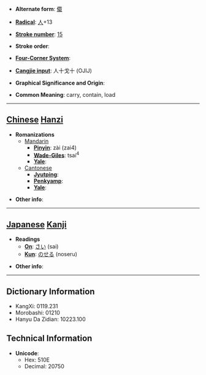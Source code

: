 * '''Alternate form''': [[傤]]

* '''[[Wiktionary:Chinese radical index| Radical]]''': [[Wiktionary:Chinese radical index 人|人]]+13

* '''[[Wiktionary:Chinese total strokes index|Stroke number]]''': [[Wiktionary:Chinese total strokes index 15|15]]

* '''Stroke order''': 

* '''[[Wiktionary:Chinese four corner index|Four-Corner System]]''': 

* '''[[Wiktionary:Chinese Cangjie index|Cangjie input]]''': 人十戈十 (OJIJ)

* '''Graphical Significance and Origin''': 

* '''Common Meaning''': carry, contain, load

----

== [[Chinese]] [[Hanzi]] ==

* '''Romanizations'''
** [[Mandarin]]
*** '''[[Pinyin]]''': zài (zai4)
*** '''[[Wade-Giles]]''': tsai<sup>4</sup>
*** '''[[Yale]]''': 
**[[Cantonese]]
***'''[[Jyutping]]''':
***'''[[Penkyamp]]''': 
***'''[[Yale]]''': 

* '''Other info''': 

----

== [[Japanese]] [[Kanji]] ==

* '''Readings'''
** '''[[On]]''': [[さい]] (sai)
** '''[[Kun]]''': [[のせる]] (noseru)

* '''Other info''':  

----

== Dictionary Information ==

* KangXi: 0119.231
* Morobashi: 01210
* Hanyu Da Zidian: 10223.100

== Technical Information ==

* '''Unicode''':
** Hex: 510E
** Decimal: 20750